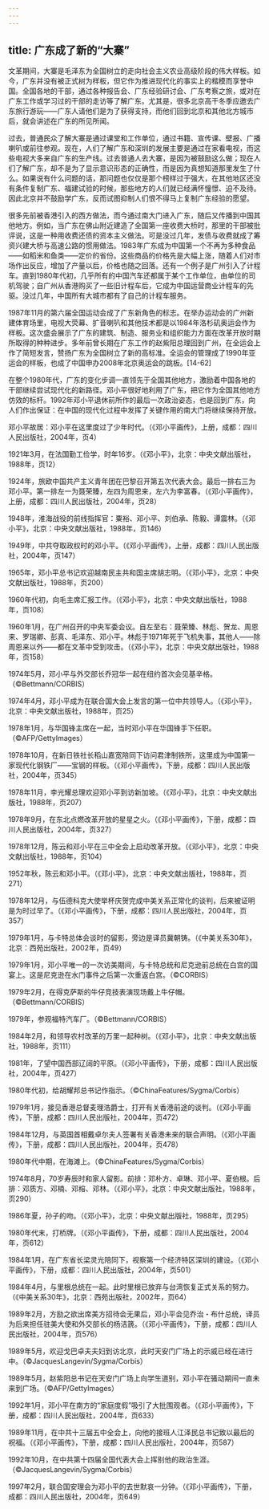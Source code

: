 ```yaml
---
---
---
```

title: 广东成了新的“大寨”
---



文革期间，大寨是毛泽东为全国树立的走向社会主义农业高级阶段的伟大样板。如今，广东并没有被正式树为样板，但它作为推进现代化的事实上的楷模而享誉中国。全国各地的干部，通过各种报告会、广东经验研讨会、广东考察之旅，或对在广东工作或学习过的干部的走访等了解广东。尤其是，很多北京高干冬季应邀去广东旅行游玩——广东人请他们是为了获得支持，而他们回到北京和其他北方城市后，就会讲述在广东的所见所闻。

过去，普通民众了解大寨是通过课堂和工作单位，通过书籍、宣传课、壁报、广播喇叭或前往参观。现在，人们了解广东和深圳的发展主要是通过在家看电视，而这些电视大多来自广东的生产线。过去普通人去大寨，是因为被鼓励这么做；现在人们了解广东，却不是为了显示意识形态的正确性，而是因为真想知道那里发生了什么。如果说有什么问题的话，那问题也仅仅是那个榜样过于强大，在其他地区还没有条件复制广东、福建试验的时候，那些地方的人们就已经满怀憧憬、迫不及待。因此北京并不鼓励学广东，反而试图抑制人们恨不得马上复制广东经验的愿望。

很多先前被香港引入的西方做法，而今通过南大门进入广东，随后又传播到中国其他地方。例如，当广东在佛山附近建造了全国第一座收费大桥时，那里的干部被批评说，这是一种用收费还债的资本主义做法。可是没过几年，发债与收费就成了筹资兴建大桥与高速公路的惯用做法。1983年广东成为中国第一个不再为多种食品——如稻米和鱼类——定价的省份。这些商品的价格先是大幅上涨，随着人们对市场作出反应，增加了产量以后，价格也随之回落。还有一个例子是广州引入了计程车。直到1980年代初，几乎所有的中国汽车还都属于某个工作单位，由单位的司机驾驶；自广州从香港购买了一些旧计程车后，它成为中国运营商业计程车的先驱。没过几年，中国所有大城市都有了自己的计程车服务。

1987年11月的第六届全国运动会成了广东新角色的标志。在举办运动会的广州新建体育场里，电视大荧幕、扩音喇叭和其他技术都是以1984年洛杉矶奥运会作为样板。这次盛会展示了广东的建筑、制造、服务业和组织能力方面在改革开放时期所取得的种种进步。多年前曾长期在广东工作的赵紫阳总理回到广州，在全运会上作了简短发言，赞扬广东为全国树立了新的高标准。全运会的管理成了1990年亚运会的样板，也成了中国申办2008年北京奥运会的跳板。[14-62]

在整个1980年代，广东的变化步调一直领先于全国其他地方，激励着中国各地的干部继续尝试现代化的新路径。邓小平很好地利用了广东，把它作为全国其他地方仿效的标杆。1992年邓小平退休前所作的最后一次政治姿态，也是回到广东，向人们作出保证：在中国的现代化过程中发挥了关键作用的南大门将继续保持开放。



邓小平故居：邓小平在这里度过了少年时代。（《邓小平画传》，上册，成都：四川人民出版社，2004年，页4）



1921年3月，在法国勤工俭学，时年16岁。（《邓小平》，北京：中央文献出版社，1988年，页12）



1924年，旅欧中国共产主义青年团在巴黎召开第五次代表大会。最后一排右三为邓小平。第一排左一为聂荣臻，左四为周恩来，左六为李富春。（《邓小平画传》，上册，成都：四川人民出版社，2004年，页28）



1948年，淮海战役的前线指挥官：粟裕、邓小平、刘伯承、陈毅、谭震林。（《邓小平》，北京：中央文献出版社，1988年，页146）



1949年，中共夺取政权时的邓小平。（《邓小平画传》，上册，成都：四川人民出版社，2004年，页147）



1965年，邓小平总书记欢迎越南民主共和国主席胡志明。（《邓小平》，北京：中央文献出版社，1988年，页200）



1960年代初，向毛主席汇报工作。（《邓小平》，北京：中央文献出版社，1988年，页108）



1960年1月，在广州召开的中央军委会议。自左至右：聂荣臻、林彪、贺龙、周恩来、罗瑞卿、彭真、毛泽东、邓小平。林彪于1971年死于飞机失事，其他人——除周恩来以外——都在文革中受到攻击。（《邓小平》，北京：中央文献出版社，1988年，页158）



1974年5月，邓小平与外交部长乔冠华一起在纽约首次会见基辛格。（©Bettmann/CORBIS）



1974年4月，邓小平成为在联合国大会上发言的第一位中共领导人。（《邓小平》，北京：中央文献出版社，1988年，页25）



1978年1月，与华国锋主席在一起，当时邓小平在华国锋手下任职。（©AFP/GettyImages）



1978年10月，在新日铁社长稻山嘉宽陪同下访问君津制铁所，这里成为中国第一家现代化钢铁厂——宝钢的样板。（《邓小平画传》，下册，成都：四川人民出版社，2004年，页345）



1978年11月，李光耀总理欢迎邓小平到访新加坡。（《邓小平》，北京：中央文献出版社，1988年，页207）



1978年9月，在东北点燃改革开放的星星之火。（《邓小平画传》，下册，成都：四川人民出版社，2004年，页327）



1978年12月，陈云和邓小平在三中全会上启动改革开放。（《邓小平》，北京：中央文献出版社，1988年，页104）



1952年秋，陈云和邓小平。（《邓小平》，北京：中央文献出版社，1988年，页271）



1978年12月，与伍德科克大使举杯庆贺完成中美关系正常化的谈判，后来被证明是为时过早了。（《邓小平画传》，下册，成都：四川人民出版社，2004年，页357）



1979年1月，与卡特总体会谈时的留影，旁边是译员冀朝铸。（《中美关系30年》，北京：西苑出版社，2002年，页49）



1979年1月，邓小平唯一的一次访美期间，与卡特总统和尼克逊前总统在白宫的国宴上。这是尼克逊在水门事件之后第一次重返白宫。（©CORBIS）



1979年2月，在得克萨斯的牛仔竞技表演现场戴上牛仔帽。（©Bettmann/CORBIS）



1979年，参观福特汽车厂。（©Bettmann/CORBIS）



1984年2月，和领导农村改革的万里一起种树。（《邓小平》，北京：中央文献出版社，1988年，页111）



1981年，了望中国西部辽阔的平原。（《邓小平画传》，下册，成都：四川人民出版社，2004年，页427）



1980年代初，给胡耀邦总书记作指示。（©ChinaFeatures/Sygma/Corbis）



1979年1月，接见香港总督麦理浩爵士，打开有关香港前途的谈判。（《邓小平画传》，下册，成都：四川人民出版社，2004年，页472）



1984年12月，与英国首相戴卓尔夫人签署有关香港未来的联合声明。（《邓小平画传》，下册，成都：四川人民出版社，2004年，页478）



1980年代中期，在海滩上。（©ChinaFeatures/Sygma/Corbis）



1974年8月，70岁寿辰时和家人留影。前排：邓朴方、卓琳、邓小平、夏伯根。后排：邓质方、邓楠、邓榕、邓林。（《邓小平》，北京：中央文献出版社，1988年，页290）



1986年夏，孙子的吻。（《邓小平》，北京：中央文献出版社，1988年，页295）



1980年代末，打桥牌。（《邓小平画传》，下册，成都：四川人民出版社，2004年，页612）



1984年1月，在广东省长梁灵光陪同下，视察第一个经济特区深圳的建设。（《邓小平画传》，下册，成都：四川人民出版社，2004年，页501）



1984年4月，与里根总统在一起。此时里根已放弃与台湾恢复正式关系的努力。（《中美关系30年》，北京：西苑出版社，2002年，页64）



1989年2月，方励之欲出席美方招待会无果后，邓小平会见乔治・布什总统，译员为后来担任驻美大使和外交部长的杨洁篪。（《邓小平画传》，下册，成都：四川人民出版社，2004年，页576）



1989年5月，欢迎戈巴卓夫夫妇到访北京，此时天安门广场上的示威已经在进行中。（©JacquesLangevin/Sygma/Corbis）



1989年5月，赵紫阳总书记在天安门广场上向学生道别，邓小平在骚动期间一直未来到广场。（©AFP/GettyImages）



1992年1月，邓小平在南方的“家庭度假”吸引了大批围观者。（《邓小平画传》，下册，成都：四川人民出版社，2004年，页633）



1989年11月，在中共十三届五中全会上，向他的接班人江泽民总书记致以最后的祝福。（《邓小平画传》，下册，成都：四川人民出版社，2004年，页587）



1992年10月，在中共第十四届全国代表大会上挥别他的政治生涯。（©JacquesLangevin/Sygma/Corbis）



1997年2月，联合国安理会为邓小平的去世默哀一分钟。（《邓小平画传》，下册，成都：四川人民出版社，2004年，页649）